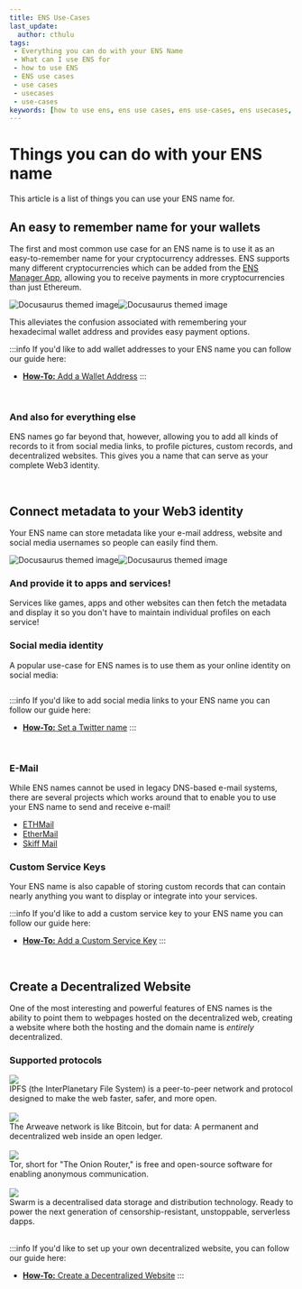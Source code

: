 ```yaml
---
title: ENS Use-Cases
last_update:
  author: cthulu
tags:
 - Everything you can do with your ENS Name
 - What can I use ENS for
 - how to use ENS
 - ENS use cases
 - use cases
 - usecases
 - use-cases
keywords: [how to use ens, ens use cases, ens use-cases, ens usecases, use cases, use-cases, usecases, things to do with your ens, things to do with your ens name, everything you can do with your ens, everything you can do with your ens name, what can i use ens for]
---
```


# Things you can do with your ENS name
This article is a list of things you can use your ENS name for.

## An easy to remember name for your wallets
The first and most common use case for an ENS name is to use it as an easy-to-remember name for your cryptocurrency addresses.
ENS supports many different cryptocurrencies which can be added from the [ENS Manager App](https://app.ens.domains), allowing you to receive payments in more cryptocurrencies than just Ethereum.

![Docusaurus themed image](/img/ens-map-medium.svg#gh-light-mode-only)![Docusaurus themed image](/img/ens-map-medium-dark.svg#gh-dark-mode-only)

This alleviates the confusion associated with remembering your hexadecimal wallet address and provides easy payment options.

:::info
If you'd like to add wallet addresses to your ENS name you can follow our guide here:
 - [**How-To:** Add a Wallet Address](/howto/add-wallet-address)
:::

<br/>

### And also for everything else
ENS names go far beyond that, however, allowing you to add all kinds of records to it from social media links, to profile pictures, custom records, and decentralized websites.
This gives you a name that can serve as your complete Web3 identity.

<br/>

## Connect metadata to your Web3 identity
Your ENS name can store metadata like your e-mail address, website and social media usernames so people can easily find them.

![Docusaurus themed image](/img/ens-map-social.svg#gh-light-mode-only)![Docusaurus themed image](/img/ens-map-social-dark.svg#gh-dark-mode-only)

### And provide it to apps and services!
Services like games, apps and other websites can then fetch the metadata and display it so you don't have to maintain individual profiles on each service!

<BrowserWindow url="https://nick.eth.xyz" img="/img/ethxyz-nick.png"/>

<!--
ENS Names support numerous text records which can be used to provide on-chain metadata to connect to your social media accounts. For example, you can add your Twitter or Discord handles to your ENS records.
-->

### Social media identity
A popular use-case for ENS names is to use them as your online identity on social media:

<p align="center">
  <div class="container row twitter-bubbles">
    <div class="col-sm-4"><Image img="/img/twitter-nick.png"/></div>
    <div class="col-sm-4"><Image img="/img/twitter-alisha.png"/></div>
    <div class="col-sm-4"><Image img="/img/twitter-jeff.png"/></div>
    <div class="col-sm-4"><Image img="/img/twitter-khori.png"/></div>
  </div>
</p>

:::info
If you'd like to add social media links to your ENS name you can follow our guide here:
 - [**How-To:** Set a Twitter name](/howto/set-twitter-name)
:::

<br/>

<!--

### URLs and E-Mail  
 *Your ENS name can store your e-mail and website addresses so people can easily find them.*

-->

### E-Mail
While ENS names cannot be used in legacy DNS-based e-mail systems, there are several projects which works around that to enable you to use your ENS name to send and receive e-mail!

 - [ETHMail](https://ethmail.cc/)
 - [EtherMail](https://ethermail.io/)
 - [Skiff Mail](https://skiff.com/mail)

### Custom Service Keys 
Your ENS name is also capable of storing custom records that can contain nearly anything you want to display or integrate into your services.

:::info
If you'd like to add a custom service key to your ENS name you can follow our guide here:
 - [**How-To:** Add a Custom Service Key](/howto/add-custom-record)
:::

<br/>

## Create a Decentralized Website
One of the most interesting and powerful features of ENS names is the ability to point them to webpages hosted on the decentralized web, creating a website where both the hosting and the domain name is *entirely* decentralized.

### Supported protocols

<div class="container protocol-items">
  <div class="row row-no-gutters" style={{'padding':'1rem 1rem 1rem 1rem','columnGap':'1rem'}}>
    <div class="col-sm-4" style={{'width':'10%'}}><img src="/img/logos/ipfs-logo.png"/></div>
    <div class="col-sm-8" style={{'maxWidth':'88%','position':'relative'}}><a href="https://ipfs.tech" alt="IPFS Link" class="card-link"><span></span></a>IPFS (the InterPlanetary File System) is a peer-to-peer network and protocol designed to make the web faster, safer, and more open.</div>
  </div>
</div>
<br/>
<div class="container protocol-items">
  <div class="row row-no-gutters" style={{'padding':'1rem 1rem 1rem 1rem','columnGap':'1rem'}}>
    <div class="col-sm-4" style={{'padding':'0','width':'10%'}}><img src="/img/logos/arweave-logo.svg"/></div>
    <div class="col-sm-8" style={{'maxWidth':'88%','position':'relative'}}><a href="https://www.arweave.org" alt="Arweave Link" class="card-link"><span></span></a>The Arweave network is like Bitcoin, but for data: A permanent and decentralized web inside an open ledger.</div>
  </div>
</div>
<br/>
<div class="container protocol-items">
  <div class="row row-no-gutters" style={{'padding':'1rem 1rem 1rem 1rem','columnGap':'1rem'}}>
    <div class="col-sm-4" style={{'width':'10%'}}><img src="/img/logos/tor-logo.svg"/></div>
    <div class="col-sm-8" style={{'maxWidth':'88%','position':'relative'}}><a href="https://torproject.org" alt="Tor project Link" class="card-link"><span></span></a>Tor, short for "The Onion Router," is free and open-source software for enabling anonymous communication.</div>
  </div>
</div>
<br/>
<div class="container protocol-items">
  <div class="row row-no-gutters" style={{'padding':'1rem 1rem 1rem 1rem','columnGap':'1rem'}}>
    <div class="col-sm-4" style={{'width':'10%'}}><img src="/img/logos/swarm-logo.png"/></div>
    <div class="col-sm-8" style={{'maxWidth':'88%','position':'relative'}}><a href="https://www.ethswarm.org/" alt="Swarm link" class="card-link"><span></span></a>Swarm is a decentralised data storage and distribution technology. Ready to power the next generation of censorship-resistant, unstoppable, serverless dapps.</div>
  </div>
</div>
<br/>

:::info
  If you'd like to set up your own decentralized website, you can follow our guide here:
  - [**How-To:** Create a Decentralized Website](/howto/decentralized-website)
:::